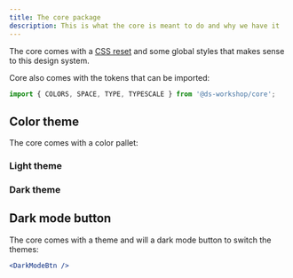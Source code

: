 ```yaml
---
title: The core package
description: This is what the core is meant to do and why we have it
---
```


The core comes with a [CSS reset](https://github.com/necolas/normalize.css) and some global styles that makes sense to this design system.

Core also comes with the tokens that can be imported:

```jsx
import { COLORS, SPACE, TYPE, TYPESCALE } from '@ds-workshop/core';
```

## Color theme

The core comes with a color pallet:

### Light theme

<ColorTheme />

### Dark theme

<ColorTheme theme="dark" />

## Dark mode button

The core comes with a theme and will a dark mode button to switch the themes:

```jsx live
<DarkModeBtn />
```
